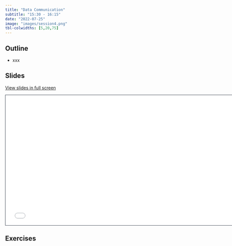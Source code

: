 ```yaml
---
title: "Data Communication"
subtitle: "15:30 - 16:15"
date: "2022-07-25"
image: "images/session4.png"
tbl-colwidths: [5,20,75]
---
```


## Outline

-   xxx

## Slides

[View slides in full screen](../materials/03_concepts_pt2.html)

```{=html}
<iframe class="slide-deck" src="../materials/03_concepts_pt2.html" height="420" width="747" style="border: 1px solid #2e3846;"></iframe>
```
## Exercises

::: {#exercises}
:::
